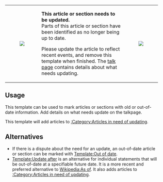 {| class="messagebox" style="width: auto;"
|-
| [[Image:Current event marker.png| ]]
| '''This article or section needs to be updated.''' <br> Parts of this article or section have been identified as no longer being up to date. 

Please update the article to reflect recent events, and remove this template when finished. The
[[Talk:{{PAGENAME}}|talk page]] contains details about what needs updating.
| [[Image:Nuvola apps important.png| ]]
|}<includeonly>{{{category|[[Category:Articles in need of updating]]}}}</includeonly><noinclude>

== Usage ==
This template can be used to mark articles or sections with old or out-of-date information. Add details on what needs update on the talkpage.

This template will add articles to [[:Category:Articles in need of updating]].

==Alternatives==
*If there is a dispute about the need for an update, an out-of-date article or section can be marked with [[Template:Out of date]].
*[[Template:Update after]] is an alternative for individual statements that will be out-of-date at a specifiable future date. It is a more recent and preferred alternative to [[Wikipedia:As of]].  It also adds articles to [[:Category:Articles in need of updating]].


[[Category:XMMS2 maintenance templates|{{PAGENAME}}]]
</noinclude>